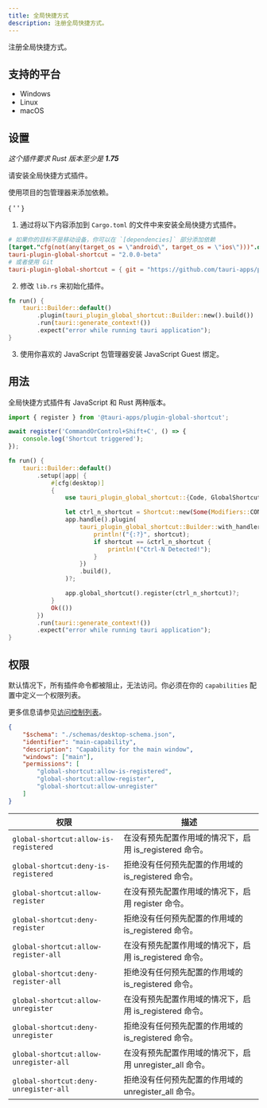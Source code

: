 ```yaml
---
title: 全局快捷方式
description: 注册全局快捷方式。
---
```



<PluginLinks plugin="global-shortcut" />

注册全局快捷方式。

## 支持的平台

- Windows
- Linux
- macOS

## 设置

_这个插件要求 Rust 版本至少是 **1.75**_

请安装全局快捷方式插件。

<Tabs>
  <TabItem label="自动" >

使用项目的包管理器来添加依赖。

{ ' ' }

<CommandTabs
	npm="npm run tauri add global-shortcut"
	yarn="yarn run tauri add global-shortcut"
	pnpm="pnpm tauri add global-shortcut"
	cargo="cargo tauri add global-shortcut"
/>

  </TabItem>
  <TabItem label = "手动">

1. 通过将以下内容添加到 `Cargo.toml` 的文件中来安装全局快捷方式插件。

```toml title="src-tauri/Cargo.toml"
# 如果你的目标不是移动设备，你可以在 `[dependencies]` 部分添加依赖
[target."cfg(not(any(target_os = \"android\", target_os = \"ios\")))".dependencies]
tauri-plugin-global-shortcut = "2.0.0-beta"
# 或者使用 Git
tauri-plugin-global-shortcut = { git = "https://github.com/tauri-apps/plugins-workspace", branch = "v2" }
```

2. 修改 `lib.rs` 来初始化插件。

```rust title="src-tauri/src/lib.rs" ins={3}
fn run() {
    tauri::Builder::default()
        .plugin(tauri_plugin_global_shortcut::Builder::new().build())
        .run(tauri::generate_context!())
        .expect("error while running tauri application");
}
```

3. 使用你喜欢的 JavaScript 包管理器安装 JavaScript Guest 绑定。

  <CommandTabs
    npm = "npm install @tauri-apps/plugin-global-shortcut"
    yarn = "yarn add @tauri-apps/plugin-global-shortcut"
    pnpm = "pnpm add @tauri-apps/plugin-global-shortcut"
  />
  </TabItem>
</Tabs>

## 用法

全局快捷方式插件有 JavaScript 和 Rust 两种版本。

<Tabs>
  <TabItem label="JavaScript" >

```js
import { register } from '@tauri-apps/plugin-global-shortcut';

await register('CommandOrControl+Shift+C', () => {
	console.log('Shortcut triggered');
});
```

  </TabItem>
  <TabItem label = "Rust" >

```rust title="src-tauri/src/lib.rs"
fn run() {
    tauri::Builder::default()
        .setup(|app| {
            #[cfg(desktop)]
            {
                use tauri_plugin_global_shortcut::{Code, GlobalShortcutExt, Modifiers, Shortcut};

                let ctrl_n_shortcut = Shortcut::new(Some(Modifiers::CONTROL), Code::KeyN);
                app.handle().plugin(
                    tauri_plugin_global_shortcut::Builder::with_handler(move |_app, shortcut| {
                        println!("{:?}", shortcut);
                        if shortcut == &ctrl_n_shortcut {
                            println!("Ctrl-N Detected!");
                        }
                    })
                    .build(),
                )?;

                app.global_shortcut().register(ctrl_n_shortcut)?;
            }
            Ok(())
        })
        .run(tauri::generate_context!())
        .expect("error while running tauri application");
}
```

  </TabItem>
</Tabs>

## 权限

默认情况下，所有插件命令都被阻止，无法访问。你必须在你的 `capabilities` 配置中定义一个权限列表。

更多信息请参见[访问控制列表](/zh-cn/reference/acl)。

```json title="src-tauri/capabilities/main.json" ins={7-9}
{
	"$schema": "./schemas/desktop-schema.json",
	"identifier": "main-capability",
	"description": "Capability for the main window",
	"windows": ["main"],
	"permissions": [
		"global-shortcut:allow-is-registered",
		"global-shortcut:allow-register",
		"global-shortcut:allow-unregister"
	]
}
```

| 权限                                   | 描述                                                     |
| -------------------------------------- | -------------------------------------------------------- |
| `global-shortcut:allow-is-registered`  | 在没有预先配置作用域的情况下，启用 is_registered 命令。  |
| `global-shortcut:deny-is-registered`   | 拒绝没有任何预先配置的作用域的 is_registered 命令。      |
| `global-shortcut:allow-register`       | 在没有预先配置作用域的情况下，启用 register 命令。       |
| `global-shortcut:deny-register`        | 拒绝没有任何预先配置的作用域的 is_registered 命令。      |
| `global-shortcut:allow-register-all`   | 在没有预先配置作用域的情况下，启用 is_registered 命令。  |
| `global-shortcut:deny-register-all`    | 拒绝没有任何预先配置的作用域的 is_registered 命令。      |
| `global-shortcut:allow-unregister`     | 在没有预先配置作用域的情况下，启用 is_registered 命令。  |
| `global-shortcut:deny-unregister`      | 拒绝没有任何预先配置的作用域的 is_registered 命令。      |
| `global-shortcut:allow-unregister-all` | 在没有预先配置作用域的情况下，启用 unregister_all 命令。 |
| `global-shortcut:deny-unregister-all`  | 拒绝没有任何预先配置的作用域的 unregister_all 命令。     |
